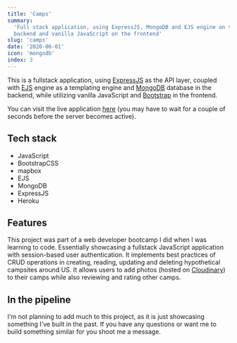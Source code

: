 ```yaml
---
title: 'Camps'
summary:
  'Full stack application, using ExpressJS, MongoDB and EJS engine on the
  backend and vanilla JavaScript on the frontend'
slug: 'camps'
date: '2020-06-01'
icon: 'mongodb'
index: 3
---
```


This is a fullstack application, using [ExpressJS](https://expressjs.com/)
as the API layer, coupled with [EJS](https://ejs.co/) engine as a
templating engine and [MongoDB](https://www.mongodb.com/) database in the
backend, while utilizing vanilla JavaScript and
[Bootstrap](https://getbootstrap.com/) in the frontend.

You can visit the live application
[here](https://project-camp.herokuapp.com/) (you may have to wait for a
couple of seconds before the server becomes active).

## Tech stack

- JavaScript
- BootstrapCSS
- mapbox
- EJS
- MongoDB
- ExpressJS
- Heroku

## Features

This project was part of a web developer bootcamp I did when I was learning
to code. Essentially showcasing a fullstack JavaScript application with
session-based user authentication. It implements best practices of CRUD
operations in creating, reading, updating and deleting hypothetical
campsites around US. It allows users to add photos (hosted on
[Cloudinary](https://cloudinary.com/)) to their camps while also reviewing
and rating other camps.

## In the pipeline

I'm not planning to add much to this project, as it is just showcasing
something I've built in the past. If you have any questions or want me to
build something similar for you shoot me a message.
